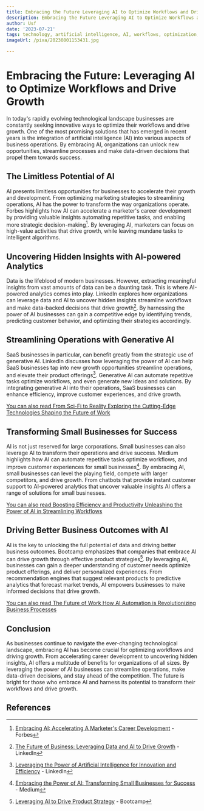 ```yaml
---
title: Embracing the Future Leveraging AI to Optimize Workflows and Drive Growth
description: Embracing the Future Leveraging AI to Optimize Workflows and Drive Growth
author: Usf
date: '2023-07-21'
tags: technology, artificial intelligence, AI, workflows, optimization, growth
imageUrl: /pixa/20230801153431.jpg

---
```

# Embracing the Future: Leveraging AI to Optimize Workflows and Drive Growth

In today's rapidly evolving technological landscape businesses are constantly seeking innovative  ways to optimize their workflows and drive growth. One  of the most promising solutions that has emerged in recent years  is the integration of  artificial intelligence (AI) into various aspects of business operations. By embracing AI,  organizations can  unlock new opportunities, streamline  processes and make data-driven decisions  that propel them  towards success.

## The Limitless Potential of AI

AI  presents limitless opportunities for businesses to  accelerate their growth and development.  From optimizing  marketing  strategies to streamlining  operations, AI has the power to transform the way organizations operate. Forbes highlights how AI can accelerate a marketer's  career development by providing valuable insights  automating repetitive tasks, and enabling more strategic  decision-making[^1]. By leveraging AI, marketers can focus on high-value activities that drive growth, while leaving mundane  tasks to intelligent algorithms.

## Uncovering Hidden Insights with  AI-powered Analytics

Data is the lifeblood of modern businesses. However, extracting meaningful insights from vast amounts of data can be a daunting  task. This is where AI-powered analytics comes  into play. LinkedIn explores how  organizations can leverage data and AI  to uncover hidden insights  streamline  workflows  and  make data-backed decisions that  drive  growth[^2]. By  harnessing the power of  AI businesses can gain a competitive  edge by identifying trends, predicting customer behavior, and optimizing their strategies accordingly.

## Streamlining Operations with Generative AI

SaaS businesses  in  particular, can benefit greatly from the strategic use of generative AI. LinkedIn discusses how leveraging the power of AI can help SaaS businesses  tap into new growth opportunities streamline operations, and elevate their product  offerings[^3]. Generative AI can automate repetitive tasks optimize workflows, and even generate new ideas and solutions. By integrating generative AI into their operations, SaaS businesses can enhance efficiency, improve customer experiences,  and drive growth.

[You can also read From Sci-Fi to Reality  Exploring the Cutting-Edge Technologies Shaping the Future  of  Work](From%20Sci-Fi%20to%20Reality%20Exploring%20the%20Cutting-Edge%20Technologies%20Shaping%20the%20Future%20of%20Work)


## Transforming Small Businesses for Success

AI is not just reserved for large corporations. Small businesses can  also leverage AI to transform their operations  and drive success. Medium highlights how AI can automate repetitive tasks optimize  workflows, and improve customer  experiences for small businesses[^4]. By embracing AI, small businesses can level the playing field, compete  with larger competitors,  and drive growth. From chatbots that provide instant customer support to AI-powered analytics that uncover valuable insights AI offers  a range of solutions for small businesses.

[You can also read Boosting Efficiency and Productivity Unleashing  the Power of AI in Streamlining Workflows](Boosting%20Efficiency%20and%20Productivity%20Unleashing%20the%20Power%20of%20AI%20in%20Streamlining%20Workflows)


## Driving Better Business Outcomes with AI

AI is the key to unlocking the full  potential of data and driving better business outcomes. Bootcamp emphasizes that companies that embrace AI can drive growth through effective product strategies[^5]. By leveraging AI, businesses can gain a deeper  understanding of customer needs optimize product offerings,  and deliver personalized experiences. From recommendation engines that suggest relevant products to predictive analytics that forecast market trends, AI empowers businesses to make informed decisions that drive growth.

[You can also read The Future of Work  How AI Automation is Revolutionizing Business Processes](The%20Future%20of%20Work%20How%20AI%20Automation%20is%20Revolutionizing%20Business%20Processes)


## Conclusion

As businesses continue to navigate  the ever-changing technological landscape, embracing AI has become  crucial for optimizing workflows and driving growth. From accelerating career development  to  uncovering hidden insights, AI offers a multitude of benefits for organizations of all sizes. By leveraging the power of AI businesses can streamline operations, make data-driven decisions, and  stay ahead of the competition.  The future is bright for those who embrace AI and harness its potential to transform their  workflows  and drive growth.

## References

[^1]: [Embracing AI: Accelerating A Marketer's Career Development](https://www.forbes.com/sites/sunshinefarzan/2023/07/05/embracing-ai-accelerating-marketers-career-development/?sh=24a52c5d4837) - Forbes

[^2]: [The Future of Business: Leveraging Data and AI to Drive Growth](https://www.linkedin.com/pulse/future-business-leveraging-data-ai-drive-growth-muneeb-ur-rehman) - LinkedIn

[^3]: [Leveraging the Power of Artificial Intelligence for Innovation and Efficiency](https://www.linkedin.com/pulse/leveraging-power-artificial-intelligence-innovation-efficiency)  - LinkedIn

[^4]:  [Embracing the Power of AI: Transforming Small Businesses for Success](https://medium.com/@azai.online2023/embracing-the-power-of-ai-transforming-small-businesses-for-success-b7f7fed143c4) - Medium

[^5]: [Leveraging AI to Drive Product Strategy](https://bootcamp.uxdesign.cc/leveraging-ai-to-drive-product-strategy-8470d6c111cc) - Bootcamp